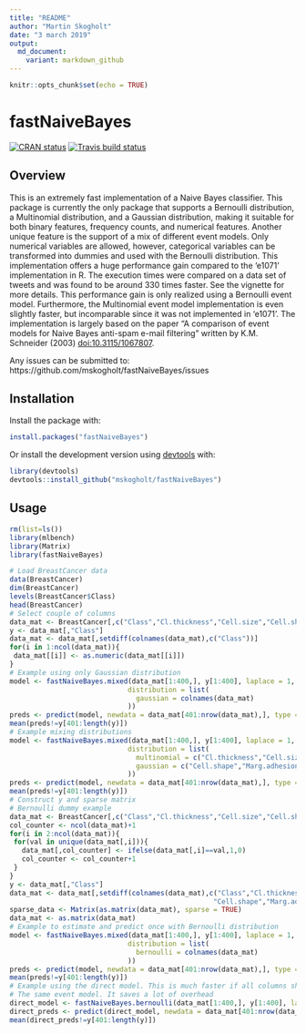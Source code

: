 ```yaml
---
title: "README"
author: "Martin Skogholt"
date: "3 march 2019"
output:
  md_document:
    variant: markdown_github
---
```


```r
knitr::opts_chunk$set(echo = TRUE)
```
# fastNaiveBayes
[![CRAN status](https://www.r-pkg.org/badges/version/fastNaiveBayes)](https://cran.r-project.org/package=fastNaiveBayes)
[![Travis build status](https://travis-ci.org/mskogholt/fastNaiveBayes.svg?branch=master)](https://travis-ci.org/mskogholt/fastNaiveBayes)

## Overview
This is an extremely fast implementation of a Naive Bayes classifier. This package is currently the only package that supports a Bernoulli distribution, a Multinomial distribution, and a Gaussian distribution, making it suitable for both binary features, frequency counts, and numerical features. Another unique feature is the support of a mix of different event models. Only numerical variables are allowed, however, categorical variables can be transformed into dummies and used with the Bernoulli distribution. This implementation offers a huge performance gain compared to the 'e1071' implementation in R. The execution times were compared on a data set of tweets and was found to be around 330 times faster. See the vignette for more details. This performance gain is only realized using a Bernoulli event model. Furthermore, the Multinomial event model implementation is even slightly faster, but incomparable since it was not implemented in 'e1071'. The implementation is largely based on the paper "A comparison of event models for Naive Bayes anti-spam e-mail filtering" written by K.M. Schneider (2003) <doi:10.3115/1067807>.

Any issues can be submitted to: https://github.com/mskogholt/fastNaiveBayes/issues

## Installation
Install the package with:
```r
install.packages("fastNaiveBayes")
```
Or install the development version using [devtools](https://github.com/hadley/devtools) with:
```r
library(devtools)
devtools::install_github("mskogholt/fastNaiveBayes")
```

## Usage
```r
rm(list=ls())
library(mlbench)
library(Matrix)
library(fastNaiveBayes)

# Load BreastCancer data
data(BreastCancer)
dim(BreastCancer)
levels(BreastCancer$Class)
head(BreastCancer)
# Select couple of columns
data_mat <- BreastCancer[,c("Class","Cl.thickness","Cell.size","Cell.shape","Marg.adhesion")]
y <- data_mat[,"Class"]
data_mat <- data_mat[,setdiff(colnames(data_mat),c("Class"))]
for(i in 1:ncol(data_mat)){
 data_mat[[i]] <- as.numeric(data_mat[[i]])
}
# Example using only Gaussian distribution
model <- fastNaiveBayes.mixed(data_mat[1:400,], y[1:400], laplace = 1, sparse = TRUE,
                             distribution = list(
                               gaussian = colnames(data_mat)
                             ))
preds <- predict(model, newdata = data_mat[401:nrow(data_mat),], type = "class")
mean(preds!=y[401:length(y)])
# Example mixing distributions
model <- fastNaiveBayes.mixed(data_mat[1:400,], y[1:400], laplace = 1, sparse = TRUE,
                             distribution = list(
                               multinomial = c("Cl.thickness","Cell.size"),
                               gaussian = c("Cell.shape","Marg.adhesion")
                             ))
preds <- predict(model, newdata = data_mat[401:nrow(data_mat),], type = "class")
mean(preds!=y[401:length(y)])
# Construct y and sparse matrix
# Bernoulli dummy example
data_mat <- BreastCancer[,c("Class","Cl.thickness","Cell.size","Cell.shape","Marg.adhesion")]
col_counter <- ncol(data_mat)+1
for(i in 2:ncol(data_mat)){
 for(val in unique(data_mat[,i])){
   data_mat[,col_counter] <- ifelse(data_mat[,i]==val,1,0)
   col_counter <- col_counter+1
 }
}
y <- data_mat[,"Class"]
data_mat <- data_mat[,setdiff(colnames(data_mat),c("Class","Cl.thickness", "Cell.size",
                                                  "Cell.shape","Marg.adhesion"))]
sparse_data <- Matrix(as.matrix(data_mat), sparse = TRUE)
data_mat <- as.matrix(data_mat)
# Example to estimate and predict once with Bernoulli distribution
model <- fastNaiveBayes.mixed(data_mat[1:400,], y[1:400], laplace = 1, sparse = TRUE,
                             distribution = list(
                               bernoulli = colnames(data_mat)
                             ))
preds <- predict(model, newdata = data_mat[401:nrow(data_mat),], type = "class")
mean(preds!=y[401:length(y)])
# Example using the direct model. This is much faster if all columns should have
# The same event model. It saves a lot of overhead
direct_model <- fastNaiveBayes.bernoulli(data_mat[1:400,], y[1:400], laplace = 1, sparse = TRUE)
direct_preds <- predict(direct_model, newdata = data_mat[401:nrow(data_mat),], type = "class")
mean(direct_preds!=y[401:length(y)])
```

